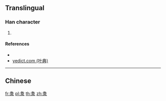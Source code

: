 {{character info/new}}
{{also|洛}}
==Translingual==

===Han character===
{{Han char|rn=85|rad=水|as=06|sn=10|four=|canj=HRE|ids=⿱各水}}

# {{defn|Han|sort=水06}}

====References====
* {{Han ref|kx=0620.160|dkj=17384|hdz=31601.021|uh=6D1C|ud=27932}}
* [http://yedict.com/htm/6D/6D1C.htm yedict.com (叶典)]

----

==Chinese==
{{zh-see|洛|v}}

[[fr:洜]]
[[pl:洜]]
[[th:洜]]
[[zh:洜]]